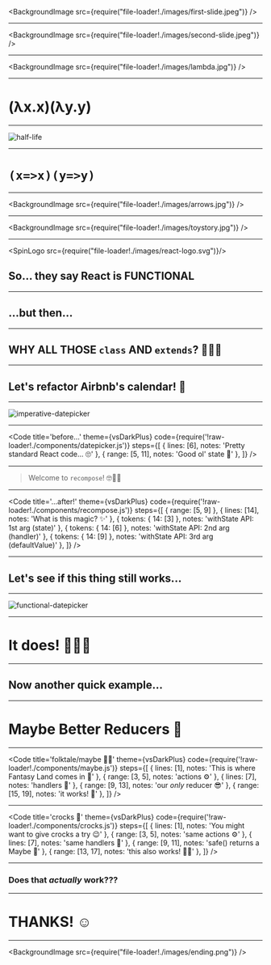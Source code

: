 
<BackgroundImage src={require("file-loader!./images/first-slide.jpeg")} />

---

<BackgroundImage src={require("file-loader!./images/second-slide.jpeg")} />

---

<BackgroundImage src={require("file-loader!./images/lambda.jpg")} />

---

# (λx.x)(λy.y)

---

![half-life](./images/half-life.png)

---

# `(x=>x)(y=>y)`

---

<BackgroundImage src={require("file-loader!./images/arrows.jpg")} />

---

<BackgroundImage src={require("file-loader!./images/toystory.jpg")} />

---

<SpinLogo src={require("file-loader!./images/react-logo.svg")}/>

## So... they say React is FUNCTIONAL

---

## ...but then...

---

## WHY ALL THOSE `class` AND `extends`? 🤔🤮😩

---

## Let's refactor Airbnb's calendar! 📅

---

![imperative-datepicker](./images/imperative-datepicker.gif)

---

<Code
  title='before...'
  theme={vsDarkPlus}
  code={require('!raw-loader!./components/datepicker.js')}
  steps={[
    { lines: [6], notes: 'Pretty standard React code... 🙄' },
    { range: [5, 11], notes: 'Good ol\' state 🍷' },
  ]}
/>

---

> Welcome to `recompose`! 🤓🖖🏼

---

<Code
  title='...after!'
  theme={vsDarkPlus}
  code={require('!raw-loader!./components/recompose.js')}
  steps={[
    { range: [5, 9] },
    { lines: [14], notes: 'What is this magic? ✨' },
    { tokens: { 14: [3] }, notes: 'withState API: 1st arg (state)' },
    { tokens: { 14: [6] }, notes: 'withState API: 2nd arg (handler)' },
    { tokens: { 14: [9] }, notes: 'withState API: 3rd arg (defaultValue)' },
  ]}
/>

---

## Let's see if this thing still works...

---

![functional-datepicker](./images/functional-datepicker.gif)

---

# It does! 🎉🎉🎉

---

## Now another quick example...

---

# Maybe Better Reducers 🤔

---

<Code
  title='folktale/maybe 🌈🦄'
  theme={vsDarkPlus}
  code={require('!raw-loader!./components/maybe.js')}
  steps={[
    { lines: [1], notes: 'This is where Fantasy Land comes in 🌈' },
    { range: [3, 5], notes: 'actions ⚙️' },
    { lines: [7], notes: 'handlers 👋' },
    { range: [9, 13], notes: 'our *only* reducer 😎' },
    { range: [15, 19], notes: 'it works! 👏' },
  ]}
/>

---

<Code
  title='crocks 🐊'
  theme={vsDarkPlus}
  code={require('!raw-loader!./components/crocks.js')}
  steps={[
    { lines: [1], notes: 'You might want to give crocks a try 😉' },
    { range: [3, 5], notes: 'same actions ⚙️' },
    { lines: [7], notes: 'same handlers 👋' },
    { range: [9, 11], notes: 'safe() returns a Maybe 🤔' },
    { range: [13, 17], notes: 'this also works! 👏🏼' },
  ]}
/>

---

### Does that _actually_ work???

<Counter />

---

# THANKS! ☺️

---

<BackgroundImage src={require("file-loader!./images/ending.png")} />
